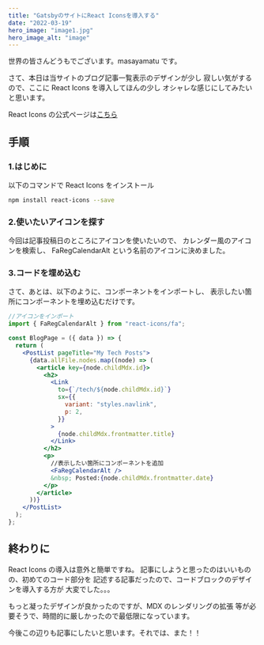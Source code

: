 ```yaml
---
title: "GatsbyのサイトにReact Iconsを導入する"
date: "2022-03-19"
hero_image: "image1.jpg"
hero_image_alt: "image"
---
```



世界の皆さんどうもでございます。masayamatu です。

さて、本日は当サイトのブログ記事一覧表示のデザインが少し
寂しい気がするので、ここに React Icons を導入してほんの少し
オシャレな感じにしてみたいと思います。

React Icons の公式ページは[こちら](https://react-icons.github.io/react-icons/)

## 手順

### 1.はじめに

以下のコマンドで React Icons をインストール<br/>

```bash
npm install react-icons --save
```

### 2.使いたいアイコンを探す

今回は記事投稿日のところにアイコンを使いたいので、
カレンダー風のアイコンを検索し、
FaRegCalendarAlt という名前のアイコン<FaRegCalendarAlt />に決めました。

### 3.コードを埋め込む

さて、あとは、以下のように、コンポーネントをインポートし、
表示したい箇所にコンポーネントを埋め込むだけです。

```jsx
//アイコンをインポート
import { FaRegCalendarAlt } from "react-icons/fa";

const BlogPage = ({ data }) => {
  return (
    <PostList pageTitle="My Tech Posts">
      {data.allFile.nodes.map((node) => (
        <article key={node.childMdx.id}>
          <h2>
            <Link
              to={`/tech/${node.childMdx.id}`}
              sx={{
                variant: "styles.navlink",
                p: 2,
              }}
            >
              {node.childMdx.frontmatter.title}
            </Link>
          </h2>
          <p>
            //表示したい箇所にコンポーネントを追加
            <FaRegCalendarAlt />
            &nbsp; Posted:{node.childMdx.frontmatter.date}
          </p>
        </article>
      ))}
    </PostList>
  );
};
```

## 終わりに

React Icons の導入は意外と簡単ですね。
記事にしようと思ったのはいいものの、初めてのコード部分を
記述する記事だったので、コードブロックのデザインを導入する方が
大変でした。。。<br/>

もっと凝ったデザインが良かったのですが、MDX のレンダリングの拡張
等が必要そうで、時間的に厳しかったので最低限になっています。<br />

今後この辺りも記事にしたいと思います。それでは、また！！
